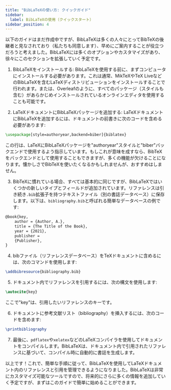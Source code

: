 ```yaml
---
title: "BibLaTeXの使い方: クイックガイド"
sidebar:
  label: BibLaTeXの使用（クイックスタート）
sidebar_position: 4
---
```



以下のガイドはまだ作成中ですが、BibLaTeXは多くの人々にとってBibTeXの後継者と見なされており（私たちも同意します）、早めにご案内することが役立つだろうと考えました。BibLaTeXには多くのオプションやカスタマイズがあり、徐々にこのセクションを拡張していく予定です。

1.  BibLaTeXをインストールする: BibLaTeXを使用する前に、まずコンピュータにインストールする必要があります。これは通常、MikTeXやTeX LiveなどのBibLaTeXを含むLaTeXディストリビューションをインストールすることで行われます。または、Overleafのように、すべてのパッケージ（スタイルも含む）があらかじめインストールされているオンラインエディタを使用することも可能です。

2.  LaTeXドキュメントにBibLaTeXパッケージを追加する: LaTeXドキュメントにBibLaTeXを追加するには、ドキュメントの前書きに次のコードを含める必要があります:
    

<CiteDrive />

```latex
\usepackage[style=authoryear,backend=biber]{biblatex}
```

この行は、LaTeXにBibLaTeXパッケージを"authoryear"スタイルと"biber"バックエンドで使用するよう指示しています。もしこれが意味を成すなら、BibTeXをバックエンドとして使用することもできますが、多くの機能が欠けることになります。懐かしさでBibTeXを使いたくなるかもしれませんが、おすすめはしません。

3.  BibTeXに慣れている場合、すべては基本的に同じですが、BibLaTeXではいくつかの新しいタイプとフィールドが追加されています。リファレンスは引き続き`.bib`拡張子を持つテキストファイル（別の書誌データベース）に保存します。以下は、`bibliography.bib`と呼ばれる簡単なデータベースの例です:

```latex
@book{key,   
	author = {Author, A.},   
	title = {The Title of the Book},   
	year = {2021},   
	publisher = 
	{Publisher}, 
}
```

4.  bibファイル（リファレンスデータベース）をTeXドキュメントに含めるには、次のコマンドを使用します:

```latex
\addbibresource{bibliography.bib}
```

5.  ドキュメント内でリファレンスを引用するには、次の構文を使用します:

```latex
\autocite{key}
```

ここで"key"は、引用したいリファレンスのキーです。

6.  ドキュメントに参考文献リスト（bibliography）を挿入するには、次のコードを含めます:

```latex
\printbibliography
```

7.  最後に、`pdflatex`や`xelatex`などのLaTeXコンパイラを使用してドキュメントをコンパイルします。BibLaTeXは、ドキュメント内で引用されたリファレンスに基づいて、コンパイル時に自動的に書誌を生成します。

以上です！これで、簡単な手順に従って、BibLaTeXを使用してLaTeXドキュメント内のリファレンスと引用を管理できるようになりました。BibLaTeXは非常にカスタマイズ可能なツールですので、将来的にさらに多くの情報を追加していく予定ですが、まずはこのガイドで簡単に始めることができます。
